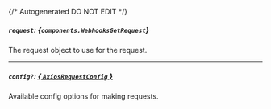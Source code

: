 {/* Autogenerated DO NOT EDIT  */}

##### `request`: *{`components.WebhooksGetRequest`}*
The request object to use for the request.
<Collapsible openLabel={Labels.showProperties} closeLabel={Labels.hideProperties}>
    <WebhooksGetRequest/>
</Collapsible>

---
##### `config?`: [*{ `AxiosRequestConfig` }*](https://axios-http.com/docs/req_config)
Available config options for making requests.


